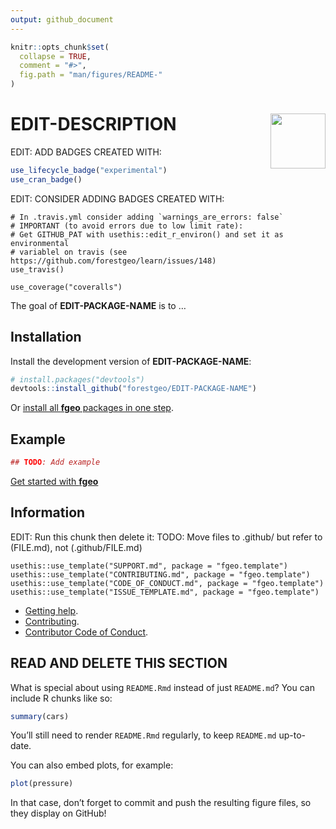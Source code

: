 ```yaml
---
output: github_document 
---
```

<!-- README.md is generated from README.Rmd. Please edit that file -->

```r
knitr::opts_chunk$set(
  collapse = TRUE,
  comment = "#>",
  fig.path = "man/figures/README-"
)
```

# <img src="https://i.imgur.com/vTLlhbp.png" align="right" height=88 /> EDIT-DESCRIPTION

EDIT: ADD BADGES CREATED WITH:

```R
use_lifecycle_badge("experimental")
use_cran_badge()
```

EDIT: CONSIDER ADDING BADGES CREATED WITH:

```
# In .travis.yml consider adding `warnings_are_errors: false`
# IMPORTANT (to avoid errors due to low limit rate):
# Get GITHUB_PAT with usethis::edit_r_environ() and set it as environmental 
# variablel on travis (see https://github.com/forestgeo/learn/issues/148)
use_travis()

use_coverage("coveralls")
```

The goal of __EDIT-PACKAGE-NAME__ is to ...

## Installation

Install the development version of **EDIT-PACKAGE-NAME**:

```R
# install.packages("devtools")
devtools::install_github("forestgeo/EDIT-PACKAGE-NAME")
```

Or [install all **fgeo** packages in one step](https://forestgeo.github.io/fgeo/index.html#installation).

## Example

```r
## TODO: Add example
```

[Get started with __fgeo__](https://forestgeo.github.io/fgeo/articles/fgeo.html)

## Information

EDIT: Run this chunk then delete it:
TODO: Move files to .github/ but refer to (FILE.md), not (.github/FILE.md)

```
usethis::use_template("SUPPORT.md", package = "fgeo.template")
usethis::use_template("CONTRIBUTING.md", package = "fgeo.template")
usethis::use_template("CODE_OF_CONDUCT.md", package = "fgeo.template")
usethis::use_template("ISSUE_TEMPLATE.md", package = "fgeo.template")
```

* [Getting help](SUPPORT.md).
* [Contributing](CONTRIBUTING.md).
* [Contributor Code of Conduct](CODE_OF_CONDUCT.md).

## READ AND DELETE THIS SECTION

What is special about using `README.Rmd` instead of just `README.md`? You can include R chunks like so:

```r
summary(cars)
```

You'll still need to render `README.Rmd` regularly, to keep `README.md` up-to-date.

You can also embed plots, for example:

```r
plot(pressure)
```

In that case, don't forget to commit and push the resulting figure files, so they display on GitHub!

